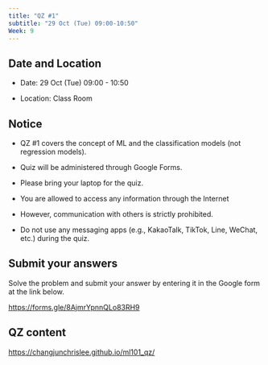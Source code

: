 ```yaml
---
title: "QZ #1"
subtitle: "29 Oct (Tue) 09:00-10:50"
Week: 9
---
```


## **Date and Location**

-   Date: 29 Oct (Tue) 09:00 - 10:50

-   Location: Class Room

## **Notice**

-   QZ #1 covers the concept of ML and the classification models (not regression models).

-   Quiz will be administered through Google Forms.

-   Please bring your laptop for the quiz.

-   You are allowed to access any information through the Internet

-   However, communication with others is strictly prohibited.

-   Do not use any messaging apps (e.g., KakaoTalk, TikTok, Line, WeChat, etc.) during the quiz.

## **Submit your answers**

Solve the problem and submit your answer by entering it in the Google form at the link below.

<https://forms.gle/8AjmrYpnnQLo83RH9>

## **QZ content**

<https://changjunchrislee.github.io/ml101_qz/>
